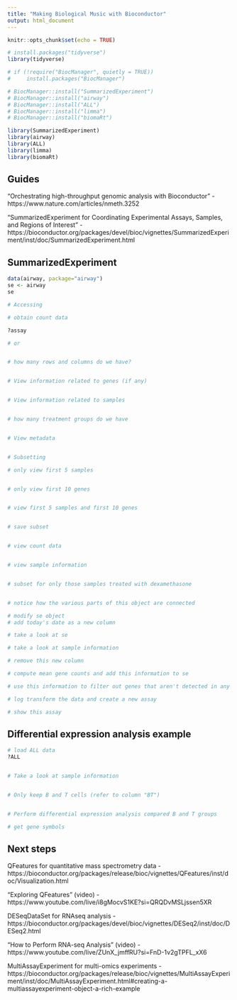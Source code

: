 ```yaml
---
title: "Making Biological Music with Bioconductor"
output: html_document
---
```


```r
knitr::opts_chunk$set(echo = TRUE)

# install.packages("tidyverse")
library(tidyverse)

# if (!require("BiocManager", quietly = TRUE))
#     install.packages("BiocManager")

# BiocManager::install("SummarizedExperiment")
# BiocManager::install("airway")
# BiocManager::install("ALL")
# BiocManager::install("limma")
# BiocManager::install("biomaRt")

library(SummarizedExperiment)
library(airway)
library(ALL)
library(limma)
library(biomaRt)
```

## Guides

“Orchestrating high-throughput genomic analysis with Bioconductor” - https://www.nature.com/articles/nmeth.3252

"SummarizedExperiment for Coordinating Experimental Assays, Samples, and Regions of Interest" - 
https://bioconductor.org/packages/devel/bioc/vignettes/SummarizedExperiment/inst/doc/SummarizedExperiment.html

## SummarizedExperiment

```r
data(airway, package="airway")
se <- airway
se

# Accessing

# obtain count data

?assay

# or


# how many rows and columns do we have?


# View information related to genes (if any)


# View information related to samples


# how many treatment groups do we have


# View metadata


# Subsetting

# only view first 5 samples


# only view first 10 genes 


# view first 5 samples and first 10 genes


# save subset


# view count data


# view sample information


# subset for only those samples treated with dexamethasone


# notice how the various parts of this object are connected

# modify se object
# add today's date as a new column

# take a look at se

# take a look at sample information

# remove this new column

# compute mean gene counts and add this information to se

# use this information to filter out genes that aren't detected in any sample

# log transform the data and create a new assay

# show this assay

```

## Differential expression analysis example

```r
# load ALL data
?ALL


# Take a look at sample information


# Only keep B and T cells (refer to column "BT")


# Perform differential expression analysis compared B and T groups

# get gene symbols
```

## Next steps

QFeatures for quantitative mass spectrometry data - 
https://bioconductor.org/packages/release/bioc/vignettes/QFeatures/inst/doc/Visualization.html

"Exploring QFeatures" (video) - https://www.youtube.com/live/i8gMocvS1KE?si=QRQDvMSLjssen5XR

DESeqDataSet for RNAseq analysis - 
https://bioconductor.org/packages/devel/bioc/vignettes/DESeq2/inst/doc/DESeq2.html

"How to Perform RNA-seq Analysis" (video) - https://www.youtube.com/live/ZUnX_jmffRU?si=FnD-1v2gTPFL_xX6

MultiAssayExperiment for multi-omics experiments -
https://bioconductor.org/packages/release/bioc/vignettes/MultiAssayExperiment/inst/doc/MultiAssayExperiment.html#creating-a-multiassayexperiment-object-a-rich-example




